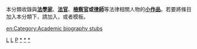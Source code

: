 {{Catnav|頁面分類|人物|各職業人物|律师}}
{{Catnav|頁面分類|人物|各職業人物|法學家}}
{{Catnav|頁面分類|人物|各職業人物|法律工作者|法官}}
{{hiddencat}}
本分類收錄與'''[[法學家|法學家]]'''、'''[[法官|法官]]'''、'''[[檢察官|檢察官]]或[[律師|律師]]'''等法律相關人物的'''[[Wikipedia:小作品|小作品]]'''。若要將條目加入本分類下，請加入'''{{tl|Law-bio-stub}}'''，或者'''{{tl|法律人物小作品}}'''模板。

[[Category:小作品類别|L]]
[[Category:各職業人物小作品|L]]
[[Category:法律小作品|P]]
[[Category:法官|*]]
[[Category:律師|*]]
[[Category:法學家|*]]

[[en:Category:Academic_biography_stubs|en:Category:Academic biography stubs]]